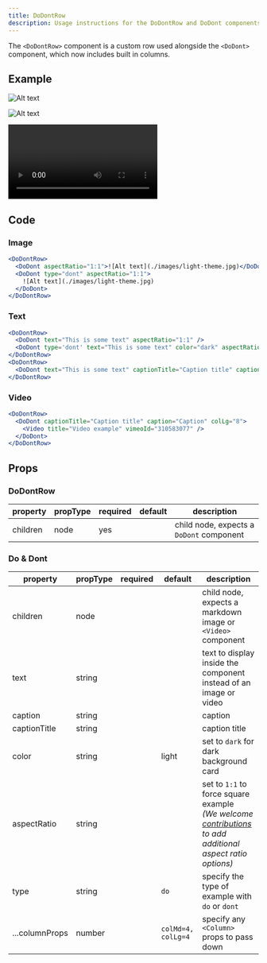 ```yaml
---
title: DoDontRow
description: Usage instructions for the DoDontRow and DoDont components
---
```


<PageDescription>

The `<DoDontRow>` component is a custom row used alongside the `<DoDont>` component, which now includes built in columns.

</PageDescription>

## Example

<DoDontRow>

<DoDont aspectRatio="1:1">

![Alt text](./images/light-theme.jpg)

</DoDont>

<DoDont aspectRatio="1:1" type="dont">

![Alt text](./images/light-theme.jpg)

</DoDont>

</DoDontRow>

<DoDontRow>

<DoDont aspectRatio="1:1" text="This is some text" />

<DoDont type="dont" aspectRatio="1:1" text="This is some text" color="dark" />

</DoDontRow>

<DoDontRow>

<DoDont
  text="This is some text"
  color="dark"
  captionTitle="Caption title"
  caption="Caption"
  colLg="8"
/>

</DoDontRow>

<DoDontRow>

<DoDont colLg='8' captionTitle="Caption title" caption="Caption">

<Video title="Video example" vimeoId="310583077" />

</DoDont>

</DoDontRow>

## Code

### Image

```jsx path=components/DoDontRow/DoDontRow.js src=https://github.com/carbon-design-system/gatsby-theme-carbon/tree/master/packages/gatsby-theme-carbon/src/components/DoDontRow
<DoDontRow>
  <DoDont aspectRatio="1:1">![Alt text](./images/light-theme.jpg)</DoDont>
  <DoDont type="dont" aspectRatio="1:1">
    ![Alt text](./images/light-theme.jpg)
  </DoDont>
</DoDontRow>
```

### Text

```jsx path=components/DoDontRow/DoDontRow.js src=https://github.com/carbon-design-system/gatsby-theme-carbon/tree/master/packages/gatsby-theme-carbon/src/components/DoDontRow
<DoDontRow>
  <DoDont text="This is some text" aspectRatio="1:1" />
  <DoDont type='dont' text="This is some text" color="dark" aspectRatio="1:1"/>
</DoDontRow>
<DoDontRow>
  <DoDont text="This is some text" captionTitle="Caption title" caption="Caption" aspectRatio="1:1" colLg="8"/>
</DoDontRow>
```

### Video

```jsx path=components/DoDontRow/DoDontRow.js src=https://github.com/carbon-design-system/gatsby-theme-carbon/tree/master/packages/gatsby-theme-carbon/src/components/DoDontRow
<DoDontRow>
  <DoDont captionTitle="Caption title" caption="Caption" colLg="8">
    <Video title="Video example" vimeoId="310583077" />
  </DoDont>
</DoDontRow>
```

## Props

### DoDontRow

| property | propType | required | default | description                                                 |
| -------- | -------- | -------- | ------- | ----------------------------------------------------------- |
| children | node     | yes      |         | child node, expects a `DoDont` component |

### Do & Dont

| property       | propType | required | default            | description                                                                                                                                                                                                                                        |
| -------------- | -------- | -------- | ------------------ | -------------------------------------------------------------------------------------------------------------------------------------------------------------------------------------------------------------------------------------------------- |
| children       | node     |          |                    | child node, expects a markdown image or `<Video>` component                                                                                                                                                                                        |
| text           | string   |          |                    | text to display inside the component instead of an image or video                                                                                                                                                                                  |
| caption        | string   |          |                    | caption                                                                                                                                                                                                                                            |
| captionTitle   | string   |          |                    | caption title                                                                                                                                                                                                                                      |
| color          | string   |          | light              | set to `dark` for dark background card                                                                                                                                                                                                             |
| aspectRatio    | string   |          |                    | set to `1:1` to force square example <br/>_(We welcome [contributions](https://github.com/carbon-design-system/gatsby-theme-carbon/tree/master/packages/gatsby-theme-carbon/src/components/DoDontExample) to add additional aspect ratio options)_ |
| type           | string   |          | `do`               | specify the type of example with `do` or `dont`                                                                                                                                                                                                    |
| ...columnProps | number   |          | `colMd=4, colLg=4` | specify any `<Column>` props to pass down                                                                                                                                                                                                          |
